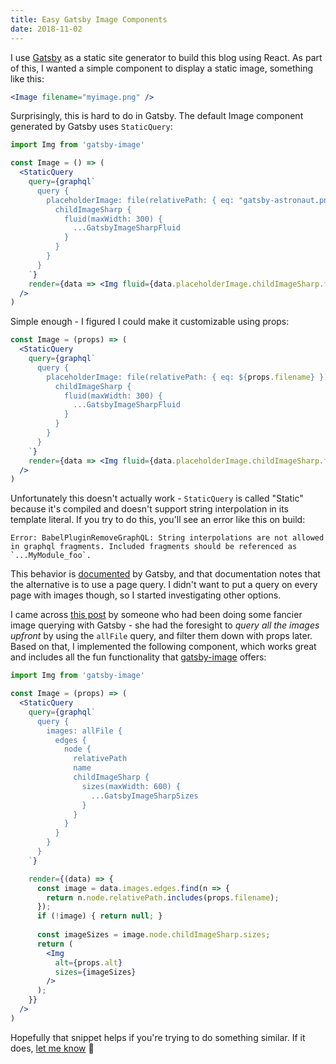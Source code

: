 ```yaml
---
title: Easy Gatsby Image Components
date: 2018-11-02
---
```


<BlogPostMeta title="Easy Gatsby Image Components" date="November 2nd, 2018" />

I use [Gatsby](https://gatsbyjs.org) as a static site generator to build this blog using React. As part of this, I wanted a simple component to display a static image, something like this:

```jsx
<Image filename="myimage.png" />
```

Surprisingly, this is hard to do in Gatsby. The default Image component generated by Gatsby uses `StaticQuery`:

```jsx
import Img from 'gatsby-image'

const Image = () => (
  <StaticQuery
    query={graphql`
      query {
        placeholderImage: file(relativePath: { eq: "gatsby-astronaut.png" }) {
          childImageSharp {
            fluid(maxWidth: 300) {
              ...GatsbyImageSharpFluid
            }
          }
        }
      }
    `}
    render={data => <Img fluid={data.placeholderImage.childImageSharp.fluid} />}
  />
)
```

Simple enough - I figured I could make it customizable using props:

```jsx
const Image = (props) => (
  <StaticQuery
    query={graphql`
      query {
        placeholderImage: file(relativePath: { eq: ${props.filename} }) {
          childImageSharp {
            fluid(maxWidth: 300) {
              ...GatsbyImageSharpFluid
            }
          }
        }
      }
    `}
    render={data => <Img fluid={data.placeholderImage.childImageSharp.fluid} />}
  />
)
```

Unfortunately this doesn't actually work - `StaticQuery` is called "Static" because it's compiled and doesn't support string interpolation in its template literal. If you try to do this, you'll see an error like this on build:

```nohighlight
Error: BabelPluginRemoveGraphQL: String interpolations are not allowed in graphql fragments. Included fragments should be referenced as `...MyModule_foo`.
```

This behavior is [documented](https://www.gatsbyjs.org/docs/static-query/) by Gatsby, and that documentation notes that the alternative is to use a page query. I didn't want to put a query on every page with images though, so I started investigating other options.

I came across [this post](https://medium.freecodecamp.org/how-i-made-my-portfolio-website-blazing-fast-with-gatsby-82ccddc2f671) by someone who had been doing some fancier image querying with Gatsby - she had the foresight to *query all the images upfront* by using the `allFile` query, and filter them down with props later. Based on that, I implemented the following component, which works great and includes all the fun functionality that [gatsby-image](https://www.gatsbyjs.org/packages/gatsby-image/) offers:

```jsx
import Img from 'gatsby-image'

const Image = (props) => (
  <StaticQuery
    query={graphql`
      query {
        images: allFile {
          edges {
            node {
              relativePath
              name
              childImageSharp {
                sizes(maxWidth: 600) {
                  ...GatsbyImageSharpSizes
                }
              }
            }
          }
        }
      }
    `}

    render={(data) => {
      const image = data.images.edges.find(n => {
        return n.node.relativePath.includes(props.filename);
      });
      if (!image) { return null; }
      
      const imageSizes = image.node.childImageSharp.sizes;
      return (
        <Img
          alt={props.alt}
          sizes={imageSizes}
        />
      );
    }}
  />
)
```

Hopefully that snippet helps if you're trying to do something similar. If it does, [let me know](https://twitter.com/noahsark769) 👋